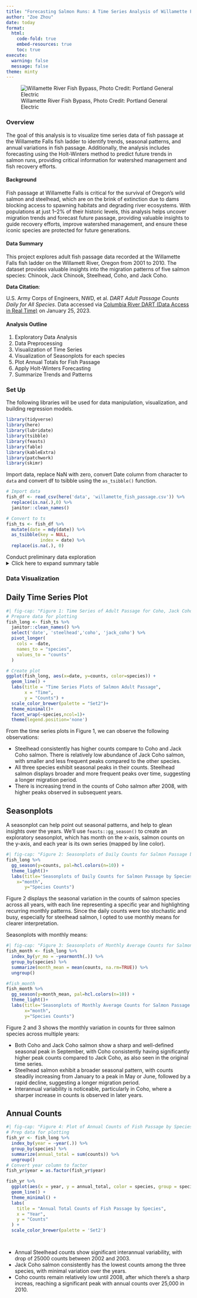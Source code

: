 ```yaml
---
title: "Forecasting Salmon Runs: A Time Series Analysis of Willamette Falls Fish Ladder Data"
author: "Zoe Zhou"
date: today
format: 
  html:
    code-fold: true
    embed-resources: true
    toc: true
execute:
  warning: false
  message: false
theme: minty
---
```

![Willamette River Fish Bypass, Photo Credit: Portland General Electric](https://images.ctfassets.net/416ywc1laqmd/6b9DU1zkcdYvm4ypFzOL1u/038dc44827e3ccdd13edaf7f50403781/willamette-river-fish-bypass.jpg)

### Overview

The goal of this analysis is to visualize time series data of fish passage at the Willamette Falls fish ladder to identify trends, seasonal patterns, and annual variations in fish passage. Additionally, the analysis includes forecasting using the Holt-Winters method to predict future trends in salmon runs, providing critical information for watershed management and fish recovery efforts.  

#### Background
Fish passage at Willamette Falls is critical for the survival of Oregon’s wild salmon and steelhead, which are on the brink of extinction due to dams blocking access to spawning habitats and degrading river ecosystems. With populations at just 1–2% of their historic levels, this analysis helps uncover migration trends and forecast future passage, providing valuable insights to guide recovery efforts, improve watershed management, and ensure these iconic species are protected for future generations.

#### Data Summary

This project explores adult fish passage data recorded at the Willamette Falls fish ladder on the Willamett River, Oregon from 2001 to 2010. The dataset provides valuable insights into the migration patterns of five salmon species: Chinook, Jack Chinook, Steelhead, Coho, and Jack Coho. 

**Data Citation**:

U.S. Army Corps of Engineers, NWD, et al. *DART Adult Passage Counts Daily for All Species*. Data accessed via [Columbia River DART (Data Access in Real Time)](https://www.cbr.washington.edu/dart/query/adult_proj_sum) on January 25, 2023.

#### Analysis Outline

1. Exploratory Data Analysis
2. Data Preprocessing
3. Visualization of Time Series
4. Visualization of Seasonplots for each species
5. Plot Annual Totals for Fish Passage
6. Apply Holt-Winters Forecasting
7. Summarize Trends and Patterns

### Set Up 
The following libraries will be used for data manipulation, visualization, and building regression models. 
```r
library(tidyverse)
library(here)
library(lubridate)
library(tsibble)
library(feasts)
library(fable)
library(kableExtra)
library(patchwork)
library(skimr)
```

Import data, replace NaN with zero, convert Date column from character to `data` and convert df to tsibble using the `as_tsibble()` function. 
```r
# Import data
fish_df <- read_csv(here('data', 'willamette_fish_passage.csv')) %>% 
  replace(is.na(.),0) %>% 
  janitor::clean_names()

# Convert to ts
fish_ts <- fish_df %>% 
  mutate(date = mdy(date)) %>% 
  as_tsibble(key = NULL,
             index = date) %>% 
  replace(is.na(.), 0)
```
Conduct preliminary data exploration 
<details>
<summary>Click here to expand summary table</summary>
```r
skim(fish_df)
```

</details>

### Data Visualization
:::{.panel-tabset}
## Daily Time Series Plot 
```r
#| fig-cap: "Figure 1: Time Series of Adult Passage for Coho, Jack Coho, and Steelhead salmon."
# Prepare data for plotting
fish_long <- fish_ts %>% 
  janitor::clean_names() %>% 
  select('date', 'steelhead','coho', 'jack_coho') %>% 
  pivot_longer(
    cols = -date,
    names_to = "species",
    values_to = "counts"
  )

# Create plot
ggplot(fish_long, aes(x=date, y=counts, color=species)) +
  geom_line() +
  labs(title = "Time Series Plots of Salmon Adult Passage",
       x = "Time",
       y = "Counts") +
  scale_color_brewer(palette = "Set2")+
  theme_minimal()+
  facet_wrap(~species,ncol=1)+
  theme(legend.position='none')
```
From the time series plots in Figure 1, we can observe the following observations:

- Steelhead consistently has higher counts compare to Coho and Jack Coho salmon. There is relatively low abundance of Jack Coho salmon, with smaller and less frequent peaks compared to the other species.
- All three species exhibit seasonal peaks in their counts. Steelhead salmon displays broader and more frequent peaks over time, suggesting a longer migration period.
- There is increasing trend in the counts of Coho salmon after 2008, with higher peaks observed in subsequent years.

## Seasonplots
A seasonplot can help point out seasonal patterns, and help to glean insights over the years. We'll use `feasts::gg_season()` to create an exploratory seasonplot, which has month on the x-axis, salmon counts on the y-axis, and each year is its own series (mapped by line color).
```r
#| fig-cap: "Figure 2: Seasonplots of Daily Counts for Salmon Passage by Species"
fish_long %>% 
  gg_season(y=counts, pal=hcl.colors(n=10)) + 
  theme_light()+
  labs(title='Seasonplots of Daily Counts for Salmon Passage by Species',
    x="month",
       y="Species Counts")

```
Figure 2 displays the seasonal variation in the counts of salmon species across all years, with each line representing a specific year and highlighting recurring monthly patterns. Since the daily counts were too stochastic and busy, especially for steelhead salmon, I opted to use monthly means for clearer interpretation. 

Seasonplots with monthly means:
```r
#| fig-cap: "Figure 3: Seasonplots of Monthly Average Counts for Salmon Passage by Species"
fish_month <- fish_long %>% 
  index_by(yr_mo = ~yearmonth(.)) %>% 
  group_by(species) %>% 
  summarize(month_mean = mean(counts, na.rm=TRUE)) %>% 
  ungroup()

#fish_month
fish_month %>% 
  gg_season(y=month_mean, pal=hcl.colors(n=10)) + 
  theme_light()+
  labs(title='Seasonplots of Monthly Average Counts for Salmon Passage by Species',
       x="month",
       y="Species Counts")

```
Figure 2 and 3 shows the monthly variation in counts for three salmon species across multiple years:

- Both Coho and Jack Coho salmon show a sharp and well-defined seasonal peak in September, with Coho consistently having significantly higher peak counts compared to Jack Coho, as also seen in the original time series.
- Steelhead salmon exhibit a broader seasonal pattern, with counts steadily increasing from January to a peak in May or June, followed by a rapid decline, suggesting a longer migration period.
- Interannual variability is noticeable, particularly in Coho, where a sharper increase in counts is observed in later years.

## Annual Counts
```r
#| fig-cap: "Figure 4: Plot of Annual Counts of Fish Passage by Species"
# Prep data for plotting
fish_yr <- fish_long %>% 
  index_by(year = ~year(.)) %>%
  group_by(species) %>% 
  summarize(annual_total = sum(counts)) %>% 
  ungroup()
# Convert year column to factor
fish_yr$year = as.factor(fish_yr$year)

fish_yr %>%
  ggplot(aes(x = year, y = annual_total, color = species, group = species)) +  # Explicitly group by species
  geom_line() +
  theme_minimal() +
  labs(
    title = "Annual Total Counts of Fish Passage by Species",
    x = "Year",
    y = "Counts"
  ) +
  scale_color_brewer(palette = 'Set2')

  
```
- Annual Steelhead counts show significant interannual variability, with drop of 25000 counts between 2002 and 2003. 
- Jack Coho salmon consistently has the lowest counts among the three species, with minimal variation over the years. 
- Coho counts remain relatively low until 2008, after which there's a sharp increas, reaching a significant peak with annual counts over 25,000 in 2010.
:::
